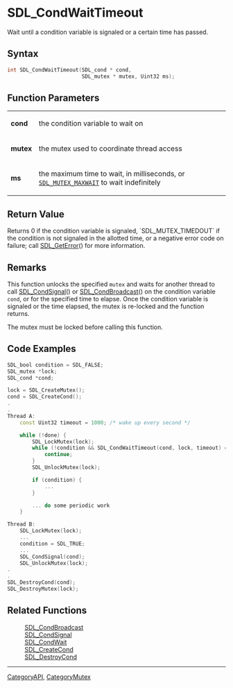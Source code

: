 = SDL_CondWaitTimeout =

Wait until a condition variable is signaled or a certain time has passed.

== Syntax ==

<syntaxhighlight lang='c'>
int SDL_CondWaitTimeout(SDL_cond * cond,
                        SDL_mutex * mutex, Uint32 ms);
</syntaxhighlight>

== Function Parameters ==

{|
|'''cond'''
|the condition variable to wait on
|-
|'''mutex'''
|the mutex used to coordinate thread access
|-
|'''ms'''
|the maximum time to wait, in milliseconds, or <code>[[SDL_MUTEX_MAXWAIT]]</code> to wait indefinitely
|}

== Return Value ==

Returns 0 if the condition variable is signaled, `SDL_MUTEX_TIMEDOUT` if
the condition is not signaled in the allotted time, or a negative error
code on failure; call [[SDL_GetError]]() for more information.



== Remarks ==

This function unlocks the specified <code>mutex</code> and waits for
another thread to call [[SDL_CondSignal]]() or [[SDL_CondBroadcast]]() on
the condition variable <code>cond</code>, or for the specified time to
elapse. Once the condition variable is signaled or the time elapsed, the
mutex is re-locked and the function returns.

The mutex must be locked before calling this function.

== Code Examples ==

<syntaxhighlight lang='c++'>
SDL_bool condition = SDL_FALSE;
SDL_mutex *lock;
SDL_cond *cond;

lock = SDL_CreateMutex();
cond = SDL_CreateCond();
.
.
Thread A:
    const Uint32 timeout = 1000; /* wake up every second */

    while (!done) {
        SDL_LockMutex(lock);
        while (!condition && SDL_CondWaitTimeout(cond, lock, timeout) == 0) {
            continue;
        }
        SDL_UnlockMutex(lock);

        if (condition) {
            ...
        }

        ... do some periodic work
    }

Thread B:
    SDL_LockMutex(lock);
    ...
    condition = SDL_TRUE;
    ...
    SDL_CondSignal(cond);
    SDL_UnlockMutex(lock);
.
.
SDL_DestroyCond(cond);
SDL_DestroyMutex(lock);
</syntaxhighlight>

== Related Functions ==

:[[SDL_CondBroadcast]]
:[[SDL_CondSignal]]
:[[SDL_CondWait]]
:[[SDL_CreateCond]]
:[[SDL_DestroyCond]]

----
[[CategoryAPI]], [[CategoryMutex]]


